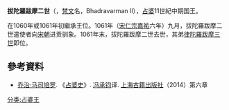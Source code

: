 '''拔陀羅跋摩二世'''（{{bd|？||1061年|}}，[[梵文|梵文]]名，Bhadravarman II），[[占婆|占婆]]11世紀中期国王。

在1060年或1061年初繼承王位。1061年（[[宋仁宗|宋仁宗]][[嘉祐|嘉祐]]六年）九月，拔陀羅跋摩二世遣使者向[[宋朝|宋朝]]进贡驯象。1061年末，拔陀羅跋摩二世去世，其弟[[制矩|律陀羅跋摩三世]]即位。

==參考資料==
*[[乔治·马司培罗|乔治·马司培罗]]. 《[[占婆史|占婆史]]》. [[冯承钧|冯承钧]]译. [[上海古籍出版社|上海古籍出版社]]（2014）第六章

{{start box}}
{{s-before|[[闍耶波羅密首羅跋摩一世|闍耶波羅密首羅跋摩一世]]}}
{{s-title|[[占城|占城]]第九王朝第2代王|1061年之前}}
{{s-after|[[制矩|律陀羅跋摩三世]]}}
{{end box}}
{{占婆君主}}
[[分类:占婆王|分类:占婆王]]